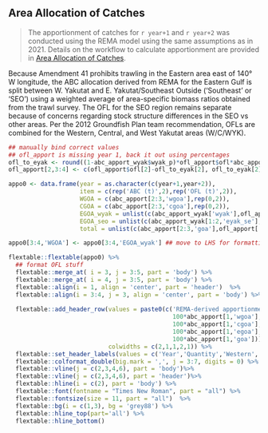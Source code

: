 \newpage

## Area Allocation of Catches

> The apportionment of catches for `r year+1` and `r year+2` was conducted using the REMA model using the same assumptions as in 2021. Details on the workflow to calculate apportionment are provided in [Area Allocation of Catches](#apportionment).

Because Amendment 41 prohibits trawling in the Eastern area east of 140° W longitude, the ABC allocation derived from REMA for the Eastern Gulf is split between W. Yakutat and E. Yakutat/Southeast Outside ('Southeast' or 'SEO') using a weighted average of area-specific biomass ratios obtained from the trawl survey. The OFL for the SEO region remains separate because of concerns regarding stock structure differences in the SEO vs other areas. Per the 2012 Groundfish Plan team recommendation, OFLs are combined for the Western, Central, and West Yakutat areas (W/C/WYK). 

```r
## manually bind correct values
## ofl_apport is missing year 1, back it out using percentages
ofl_to_eyak <- round((1-abc_apport_wyak$wyak_p)*ofl_apport$ofl*abc_apport[1,'egoa'])
ofl_apport[2,3:4] <- c(ofl_apport$ofl[2]-ofl_to_eyak[2], ofl_to_eyak[2])

appo0 <- data.frame(year = as.character(c(year+1,year+2)),
                    item = c(rep('ABC (t)',2),rep('OFL (t)',2)),
                    WGOA = c(abc_apport[2:3,'wgoa'],rep(0,2)),
                    CGOA = c(abc_apport[2:3,'cgoa'],rep(0,2)),
                    EGOA_wyak = unlist(c(abc_apport_wyak['wyak'],ofl_apport['ofl_wcgoa_wyak'])),
                    EGOA_seo = unlist(c(abc_apport_wyak[1:2,'eyak_se'],ofl_apport['ofl_eyak_se'])),
                    total = unlist(c(abc_apport[2:3,'goa'],ofl_apport['ofl']))) 

appo0[3:4,'WGOA'] <- appo0[3:4,'EGOA_wyak'] ## move to LHS for formatting

flextable::flextable(appo0) %>% 
  ## format OFL stuff
  flextable::merge_at( i = 3, j = 3:5, part = 'body') %>%
  flextable::merge_at( i = 4, j = 3:5, part = 'body') %>%
  flextable::align(i = 1, align = 'center', part = 'header')  %>%
  flextable::align(i = 3:4, j = 3, align = 'center', part = 'body') %>% 
  
  flextable::add_header_row(values = paste0(c('REMA-derived apportionment (%)', 
                                              100*abc_apport[1,'wgoa'],
                                              100*abc_apport[1,'cgoa'],
                                              100*abc_apport[1,'egoa'],
                                              100*abc_apport[1,'goa'])), 
                            colwidths = c(2,1,1,2,1)) %>%
  flextable::set_header_labels(values = c('Year','Quantity','Western','Central','W. Yakutat','E. Yakutat/SEO','Total')) %>%
  flextable::colformat_double(big.mark = ',', j = 3:7, digits = 0) %>%
  flextable::vline(j = c(2,3,4,6), part = 'body')%>%
  flextable::vline(j = c(2,3,4,6), part = 'header')%>%
  flextable::hline(i = c(2), part = 'body') %>%
  flextable::font(fontname = "Times New Roman", part = "all") %>%
  flextable::fontsize(size = 11, part = "all")  %>%
  flextable::bg(i = c(1,3), bg = 'grey88') %>% 
  flextable::hline_top(part='all') %>% 
  flextable::hline_bottom()  

```

\newpage
